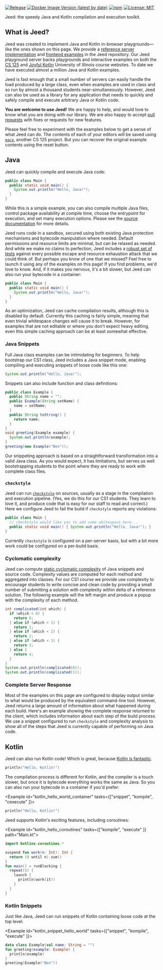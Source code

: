 

[![Release](https://jitpack.io/v/cs125-illinois/jeed.svg)](https://jitpack.io/#cs125-illinois/jeed)
[![Docker Image Version (latest by date)](https://img.shields.io/docker/v/cs125/jeed?color=green&label=Docker&sort=date)](https://hub.docker.com/r/cs125/jeed/tags)
[![npm](https://img.shields.io/npm/v/@cs125/jeed)](https://www.npmjs.com/package/@cs125/jeed)
[![License: MIT](https://img.shields.io/badge/License-MIT-yellow.svg)](https://opensource.org/licenses/MIT)

<Lead>

Jeed: the speedy Java and Kotlin compilation and execution toolkit.

</Lead>

## What is Jeed?

Jeed was created to implement Java and Kotlin in-browser playgrounds—like the ones shown on this page.
We provide a
[reference server implementation](https://github.com/cs125-illinois/jeed/tree/master/server)
and
[frontend examples](https://github.com/cs125-illinois/jeed/tree/master/react) in the Jeed repository.
Our Jeed playground server backs playgrounds and interactive examples on both the
[CS 125](https://cs125.cs.illinois.edu/) and
[Joyful Kotlin](https://kotlin.cs.illinois.edu/) University of Illinois course websites.
To date we have executed almost a million Java and Kotlin examples.

Jeed is fast enough that a small number of servers can easily handle the load produced by a large class,
even when examples are used in class and so run by almost a thousand students near-simultaneously.
However, Jeed can also be used as a library for any application that needs to quickly and safely compile and
execute arbitrary Java or Kotlin code.

**You are welcome to use Jeed!**
We are happy to help, and would love to know what you are doing with our library.
We are also happy to accept [pull requests](https://github.com/cs125-illinois/jeed/pulls) with fixes or requests for new features.

Please feel free to experiment with the examples below to get a sense of what Jeed can do.
The contents of each of your editors will be saved using [`mace`](https://cs125-illinois.github.io/mace), another CS 125 project.
But you can recover the original example contents using the reset button.

## Java

Jeed can quickly compile and execute Java code:

```java id=hello_java noCheckstyle
public class Main {
  public static void main() {
    System.out.println("Hello, Java!");
  }
}
```

While this is a simple example, you can also compile multiple Java files, control package availability at compile time,
choose the entrypoint for execution, and set many execution options.
Please see the [source documentation](https://github.com/cs125-illinois/jeed) for more details.

Jeed runs code in a sandbox, secured using both existing Java protection mechanisms and bytecode manipulation where needed.
Default permissions and resource limits are minimal, but can be relaxed as needed.
And while we make no claims to perfection, Jeed includes a
[robust set of tests](https://github.com/cs125-illinois/jeed/tree/master/core/src/test/kotlin/sandbox)
against every possible escape and resource exhaustion attack that we could think of.
But perhaps you know of one that we missed?
Feel free to launch it using any of the examples on this page!
If you find problems, we'd love to know.
And, if it makes you nervous, it's a bit slower, but Jeed can also run your bytecode in a container:

```java useContainer id=hello_java_container noCheckstyle
public class Main {
  public static void main() {
    System.out.println("Hello, Java!");
  }
}
```

As an optimization, Jeed can cache compilation results, although this is
disabled by default.
Currently this caching is fairly simple, meaning that even trivial whitespace changes will cause it to break.
However, for examples that are not editable or where you don't expect heavy editing, even this simple caching approach can be at least somewhat effective.

### Java Snippets

Full Java class examples can be intimidating for beginners.
To help bootstrap our CS1 class, Jeed includes a Java snippet mode, enabling compiling and executing snippets of loose code like this one:

```java snippet id=simple_snippet noCheckstyle
System.out.println("Hello, Java!");
```

Snippets can also include function and class definitions:

```java snippet id=longer_snippet noCheckstyle noComplexity
public class Example {
  public String name = "";
  public Example(String setName) {
    name = setName;
  }
  public String toString() {
    return name;
  }
}
void greeting(Example example) {
  System.out.println(example);
}
greeting(new Example("Ben"));
```

Our snippeting approach is based on a straightforward transformation into a valid Java class.
As you would expect, it has limitations, but serves us well bootstrapping students to the point where they are ready to work with complete class files.

### `checkstyle`

Jeed can run [`checkstyle`](https://checkstyle.sourceforge.io/) on sources, usually as a stage in the compilation and execution pipeline.
(Yes, we do this for our CS1 students.
They learn to love it, and produce code that is easy for our staff to read and correct.)
Here we configure Jeed to fail the build if `checkstyle` reports any violations:

```java id=java_checkstyle_class
public class Main {
  // checkstyle would like you to add some whitespace here...
  public static void main() { System.out.println("Hello, Java!"); }
}
```

Currently `checkstyle` is configured on a per-server basis, but with a bit more work could be configured on a per-build basis.

### Cyclomatic complexity

Jeed can compute [static cyclomatic complexity](https://en.wikipedia.org/wiki/Cyclomatic_complexity) of Java snippets and source code.
Complexity values are computed for each method and aggregated into classes.
For our CS1 course we provide use complexity to encourage students to write concise and clean code by providing a small number of
submitting a solution with complexity within delta of a reference solution.
The following example will the left margin and produce a popup with the complexity of each method.

```java id=complexity_example complexity snippet
int complicated(int which) {
  if (which < 0) {
    return 0;
  } else if (which < 1) {
    return 1;
  } else if (which < 2) {
    return 2;
  } else if (which < 3) {
    return 3;
  } else {
    return 4;
  }
}
System.out.println(complicated(0));
System.out.println(complicated(1));
```

### Complete Server Response

Most of the examples on this page are configured to display output similar to what would be produced by the equivalent command-line tool.
However, Jeed returns a large amount of information about what happened during each build.
Here's an example showing the complete response returned to the client, which includes information about each step of the build process.
We use a snippet configured to run `checkstyle` and complexity analysis to show all of the steps that Jeed is currently
capable of performing on Java code.

<!--
<Example
  id="java_complete_output"
  tasks={["snippet", "checkstyle", "complexity", "compile", "execute"]}
  complete
  maxOutputLines={32}
>

```java
System.out.println("Let's produce a complete response!");
```

</Example>
-->

## Kotlin

Jeed can also run Kotlin code!
Which is great, because
[Kotlin is fantastic](https://kotlin.cs.illinois.edu).

```kotlin id=kotlin_hello_world
println("Hello, Kotlin!")
```

The compilation process is different for Kotlin, and the compiler is a touch slower, but once it is bytecode everything works the same as Java.
So you can also run your bytecode in a container if you'd prefer:

<Example id="kotlin_hello_world_container" tasks={["snippet", "kompile", "cexecute" ]}>

```kotlin
println("Hello, Kotlin!")
```

</Example>

Jeed supports Kotlin's exciting features, including coroutines:

<Example id="kotlin_hello_coroutines" tasks={["kompile", "execute" ]} path="Main.kt">

```kotlin
import kotlinx.coroutines.*

suspend fun work(n: Int): Int {
  return (0 until n).sum()
}
fun main() = runBlocking {
  repeat(5) {
    launch {
      println(work(it))
    }
  }
}
```

</Example>

### Kotlin Snippets

Just like Java, Jeed can run snippets of Kotlin containing loose code at the top level:

<Example id="kotlin_snippet_hello_world" tasks={["snippet", "kompile", "execute" ]}>

```kotlin
data class Example(val name: String = "")
fun greeting(example: Example) {
  println(example)
}
greeting(Example("Ben"))
```

</Example>
